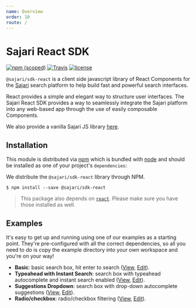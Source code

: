 ```yaml
---
name: Overview
order: 10
route: /
---
```


# Sajari React SDK
[![npm (scoped)](https://img.shields.io/npm/v/@sajari/sdk-react.svg?style=flat-square)](https://www.npmjs.com/package/@sajari/sdk-react)
[![Travis](https://img.shields.io/travis/sajari/sajari-sdk-react.svg?style=flat-square)](https://travis-ci.org/sajari/sajari-sdk-react)
[![license](https://img.shields.io/npm/l/@sajari/sdk-react.svg?style=flat-square)](./LICENSE)

`@sajari/sdk-react` is a client side javascript library of React Components for the
[Sajari](https://www.sajari.com) search platform to help build fast and powerful search interfaces.

React provides a simple and elegant way to structure user interfaces. The Sajari React SDK provides
a way to seamlessly integrate the Sajari platform into any web-based app through the use of easily
composable Components.

We also provide a vanilla Sajari JS library [here](https://github.com/sajari/sajari-sdk-js/).

## Installation

This module is distributed via [npm](https://www.npmjs.com/) which is bundled with
[node](https://nodejs.org/en/) and should be installed as one of your project's `dependencies`:


We distribute the `@sajari/sdk-react` library through NPM.

```shell
$ npm install --save @sajari/sdk-react
```

> This package also depends on [`react`](https://www.npmjs.com/package/react). Please make sure you have those installed as well.

## Examples

It's easy to get up and running using one of our examples as a starting point.
They're pre-configured with all the correct dependencies, so all you need to do is copy the example
directory into your own workspace and you're on your way!

* **Basic**: basic search box, hit enter to search (<a href="https://3vy8p6k7z1.codesandbox.io/" target="_blank">View</a>, <a href="https://codesandbox.io/s/3vy8p6k7z1" target="_blank">Edit</a>).
* **Typeahead with Instant Search**: search box with typeahead autocomplete and instant search enabled (<a href="https://5zz60m4l0p.codesandbox.io/" target="_blank">View</a>, <a href="https://codesandbox.io/s/5zz60m4l0p" target="_blank">Edit</a>).
* **Suggestions Dropdown**: search box with drop-down autocomplete suggestions (<a href="https://pvo0pxojx.codesandbox.io/" target="_blank">View</a>, <a href="https://codesandbox.io/s/pvo0pxojx" target="_blank">Edit</a>).
* **Radio/checkbox**: radio/checkbox filtering (<a href="https://w64pm94vn8.codesandbox.io/" target="_blank">View</a>, <a href="https://codesandbox.io/s/w64pm94vn8" target="_blank">Edit</a>).


<!-- TODO(@benhinchley): build examples in codesandbox

* [Sliding autocomplete dropdown](./examples/sliding-autocomplete-dropdown): search box enabled by clicking search icon.
* [Standard search](./examples/standard-search/): instant search with autocomplete + tab filtering.
* [Aggregate](./examples/aggregate/): aggregate filtering.

-->